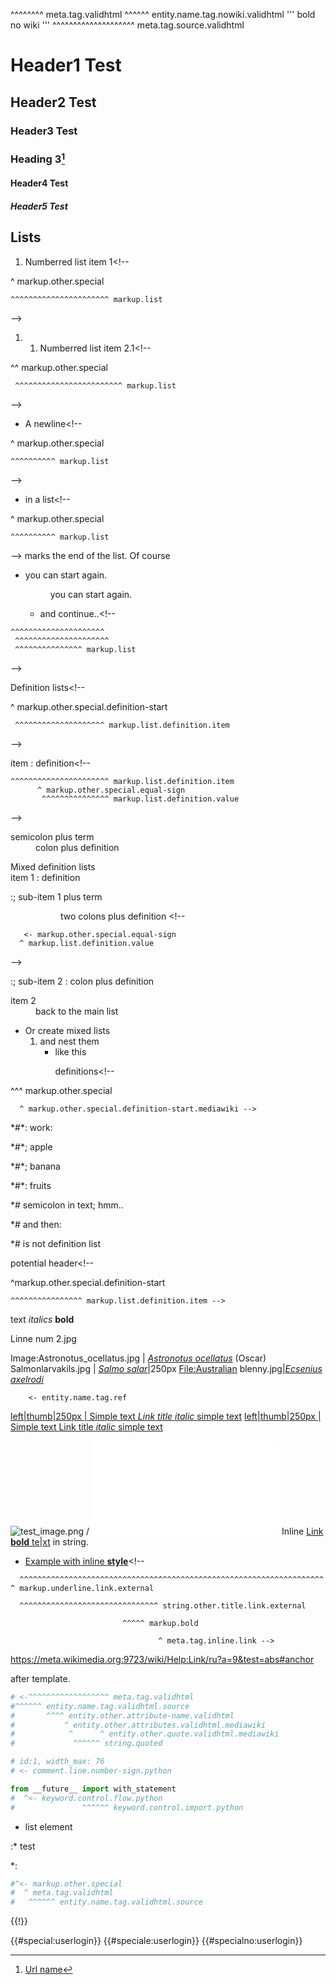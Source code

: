 <!-- SYNTAX TEST "Packages/Mediawiker/MediawikiNG.sublime-syntax" -->

<nowiki>
^^^^^^^^ meta.tag.validhtml
 ^^^^^^ entity.name.tag.nowiki.validhtml
''' bold no wiki '''
^^^^^^^^^^^^^^^^^^^^ meta.tag.source.validhtml
</nowiki><!--
^^^^^^^^^ meta.tag.validhtml
  ^^^^^^ entity.name.tag.nowiki.validhtml -->

= Header1 Test =<!--
^ markup.heading.tag
 ^^^^^^^^^^^^^^ markup.heading.1
               ^ markup.heading.tag -->

== Header2 Test ==<!--
^^ markup.heading.tag
  ^^^^^^^^^^^^^^ markup.heading.2
                ^^ markup.heading.tag -->

=== Header3 Test ===<!--
^^^ markup.heading.tag
   ^^^^^^^^^^^^^^ markup.heading.3
                 ^^^ markup.heading.tag -->

=== Heading 3<ref name="imdb">[http://domain.com/path/ Url name]</ref> ===<!--
^^^ markup.heading.tag
   ^^^^^^^^^^^^^^^^^^^^^^^^^^^^^^^^^^^^^^^^^^^^^^^^^^^^^^^^^^^^^^^^^^^^ markup.heading.3
              ^^^ entity.name.tag.ref
                       ^^^^^^ string.quoted.ref.name
                               ^^^^^^^^^^^^^^^^^^^^^^^ markup.underline.link.external
                                                                       ^^^ markup.heading.tag -->

==== Header4 Test ====<!--
^^^^ markup.heading.tag
    ^^^^^^^^^^^^^^ markup.heading.4
                  ^^^^ markup.heading.tag -->

===== Header5 Test =====<!--
^^^^^ markup.heading.tag
     ^^^^^^^^^^^^^^ markup.heading.5
                   ^^^^^ markup.heading.tag -->

== Lists ==
# Numberred list item 1<!--
^ markup.other.special
 ^^^^^^^^^^^^^^^^^^^^^^ markup.list
-->
## Numberred list item 2.1<!--
^^ markup.other.special
  ^^^^^^^^^^^^^^^^^^^^^^^^ markup.list
-->
* A newline<!--
^ markup.other.special
 ^^^^^^^^^^ markup.list
-->
* in a list<!--
^ markup.other.special
 ^^^^^^^^^^ markup.list
-->
marks the end of the list.<!--
^^^^^^^^^^^^^^^^^^^^^^^^^^ text.html
-->
Of course
* you can start again.
*: you can start again.
** and continue..<!--
 ^^^^^^^^^^^^^^^^^^^^^
  ^^^^^^^^^^^^^^^^^^^^^
  ^^^^^^^^^^^^^^^ markup.list
-->

; Definition lists<!--
^ markup.other.special.definition-start
  ^^^^^^^^^^^^^^^^^^^^ markup.list.definition.item
-->
; item : definition<!--
 ^^^^^^^^^^^^^^^^^^^^^^ markup.list.definition.item
       ^ markup.other.special.equal-sign
        ^^^^^^^^^^^^^^^ markup.list.definition.value
-->
; semicolon plus term
: colon plus definition

; Mixed definition lists
; item 1 : definition

:; sub-item 1 plus term<!--
    <- markup.other.special.definition-start
   ^ markup.list.definition.item
-->
:: two colons plus definition <!--
    <- markup.other.special.equal-sign
   ^ markup.list.definition.value
-->

:; sub-item 2 : colon plus definition
; item 2
: back to the main list

* Or create mixed lists
*# and nest them
*#* like this
*#*; definitions<!-- 
^^^ markup.other.special
   ^ markup.other.special.definition-start.mediawiki -->
*#*: work:<!--
^^^ markup.other.special
   ^ markup.other.special.equal-sign
-->

*#*; apple<!--
   ^ markup.other.special.definition-start
-->

*#*; banana <!--
   ^ markup.other.special.definition-start
     ^ markup.list.definition.item
-->
*#*: fruits <!--
   ^ markup.other.special.equal-sign
    ^ markup.list.definition.value
-->

*# semicolon in text; hmm.. <!--
                    ^ markup.list -markup.other.special.definition-start
-->

*# and then: <!--
           ^ markup.list -markup.list.definition.item -markup.list.definition.value -markup.other.special.equal-sign
-->
*# is not definition list <!--
   ^ markup.list -markup.list.definition.item -markup.list.definition.value
-->

;potential header<!--
^markup.other.special.definition-start
 ^^^^^^^^^^^^^^^^ markup.list.definition.item -->
text ''italics'' '''bold'''<!--
^^^^ text.html
       ^^^^^^^ markup.italic.html
                    ^^^^ markup.bold.html 
^^^^^^^^^^^^^^^^^^^^^^^^^^^ -markup.list.definition.item -->


<gallery mode="packed-hover"><!--
                             ^ meta.gallery
-->
Linne num 2.jpg <!--
^^^^^^^^^^^^^^^ meta.item.gallery markup.underline.link.internal --><!--
^^^^^^^^^^^^^^^^^^^^^^^^^^^^^^^^^^^^^^^^^^^^^^^^^^^^^^^^^^^^^^^^^ comment.block.html.mediawiki -->

Image:Astronotus_ocellatus.jpg | ''[[commons:Astronotus ocellatus|Astronotus ocellatus]]'' (Oscar)<!--
^^^^^ markup.underline.link.internal.namespace
     ^ punctuation.definition.tag.colon
      ^^^^^^^^^^^^^^^^^^^^^^^^^ markup.underline.link.internal -->
Salmonlarvakils.jpg | ''[[commons:Salmo salar|Salmo salar]]''|250px<!--
                    ^                                        ^ meta.tag.gallery.pipe
                          ^^^^^^^ markup.underline.link.internal.namespace
-->
File:Australian blenny.jpg|''[[commons:Category:Ecsenius|Ecsenius axelrodi]]''<!--
                                                        ^ meta.tag.link.wiki
                                                         ^ string.other.title.link.internal
-->
</gallery>
     <- entity.name.tag.ref

[[Image:Test image 1355.jpg|left|thumb|250px | Simple text ''[[Internal link italic|Link title italic]]'' simple text]]<!--
                                                             ^^^^^^^^^^^^^^^^^^^^^^^^^^^^^^^^^^^^^^^^^^ string.other.image.caption markup.italic 
                                                               ^^^^^^^^^^^^^^^^^^^^ -markup.underline.link.internal.mediawiki(?) -->
[[Image:Test image 1355.jpg|left|thumb|250px | Simple text [[Internal link italic|Link title ''italic'']] simple text]]<!--
  ^^^^^ constant.other.namespace.image
                                ^ punctuation.definition.tag.pipe
                                             ^ punctuation.definition.tag.caption-pipe
                                               ^ string.other.image.caption
                                                             ^ markup.underline.link.internal
                                                                                  ^^^^^^^^^^^^^^^^^^^^^^^^^^^^^^^^^^^ string.other.title.link.internal
                                                                                               ^^^^^^ markup.italic
                                                                                                                     ^^ meta.tag.inline.any -->


[[Image:test_image.png]] / [[File:test_file.pdf]]<!-- 
^^^^^^^^^^^^^^^^^^^^^^^^   ^^^^^^^^^^^^^^^^^^^^^^ meta.image.wiki
  ^^^^^ constant.other.namespace.image
       ^ punctuation.definition.tag.colon
        ^^^^^^^^^^^^^^ constant.other.wiki-link.image
^^                    ^^   ^^                  ^^ meta.tag.inline.any -->
Inline [[namespace:Internal link/Subpage#anchor|Link '''bold''' te|xt]] in string.<!--
         ^^^^^^^^^ markup.underline.link.internal.namespace
                  ^ punctuation.definition.tag.colon
                   ^^^^^^^^^^^^^^^^^^^^^^^^^^^^ markup.underline.link.internal
                                               ^ punctuation.definition.tag.pipe
                                                ^^^^^^^^^^^^^^^^^^^^^ string.other.title.link.internal
                                                        ^^^^ markup.bold
                                                                     ^^ meta.tag.inline.link -->

* [https://meta.wikimedia.org:9723/wiki/Help:Link/ru?a=9&test=abs#anchor Example with inline '''style''']<!-- 
   ^^^^^^^^^^^^^^^^^^^^^^^^^^^^^^^^^^^^^^^^^^^^^^^^^^^^^^^^^^^^^^^^^^^^^ markup.underline.link.external
                                                                         ^^^^^^^^^^^^^^^^^^^^^^^^^^^^^^^ string.other.title.link.external
                                                                                                ^^^^^ markup.bold
                                                                                                        ^ meta.tag.inline.link -->

https://meta.wikimedia.org:9723/wiki/Help:Link/ru?a=9&test=abs#anchor<!-- 
^^^^^^^^^^^^^^^^^^^^^^^^^^^^^^^^^^^^^^^^^^^^^^^^^^^^^^^^^^^^^^^^^^^^^ markup.underline.link.external -->

{{Context|add=inline value<!-- 
^^ meta.tag.inline.start.template
  ^^^^^^^ entity.name.function.template
         ^ meta.tag.param-delimiter.template
          ^^^ variable.parameter.template
             ^ punctuation.definition.tag.equals-sign.template
              ^^^^^^^^^^^^^^^^ meta.function.parameters.template -->
 |objname=next value, space in start doesn't break template<!-- 
 ^ meta.tag.param-delimiter.template
  ^^^^^^^ variable.parameter.template -->
|change=multiline value with '''bold text''' and<!-- 
                                ^^^^^^^^^ meta.function.parameters.template markup.bold.html -->
continued<!-- 
 with pre text and inline now works
^^^^^^^^^ meta.function.parameters.template markup.raw.block(?) -->
|del=next value<!-- 
^ meta.tag.param-delimiter.template
    ^ punctuation.definition.tag.equals-sign.template -->
 |p1=last value<!-- 
 ^ meta.tag.param-delimiter.template -->
}} after template.<!-- 
^^ meta.tag.inline.stop.template
  ^^^^^^^^^^^^^^^^ text.html -->

<source lang="python">
# <-^^^^^^^^^^^^^^^^^^ meta.tag.validhtml
#^^^^^^ entity.name.tag.validhtml.source
#       ^^^^ entity.other.attribute-name.validhtml
#           ^ entity.other.attributes.validhtml.mediawiki
#            ^      ^ entity.other.quote.validhtml.mediawiki
#             ^^^^^^ string.quoted

# id:1, width_max: 76
# <- comment.line.number-sign.python

from __future__ import with_statement
#  ^<- keyword.control.flow.python
#               ^^^^^^ keyword.control.import.python

</source><!-- 
^^^^^^^^^ meta.tag.validhtml
  ^^^^^^ entity.name.tag.validhtml.source -->

* list element
:* test<!-- 
^^ markup.other.special -->
*: <source lang="python">
#^<- markup.other.special
#  ^ meta.tag.validhtml
#   ^^^^^^ entity.name.tag.validhtml.source
</source>

{{FULLPAGENAMEE}}<!--
^^ meta.tag.inline.start.template
  ^^^^^^^^^^^^^ keyword.control.magic
               ^^ meta.tag.inline.stop.template -->

{{!}}<!-- 
  ^ keyword.control.magic -->

{{#special:userlogin}}<!-- 
  ^^^^^^^^^ keyword.control.magic -->
{{#speciale:userlogin}} {{#specialno:userlogin}}<!-- 
  ^^^^^^^^^^ keyword.control.magic
                          ^^^^^^^^^^^^^^^^^^^^ entity.name.function.template -->
